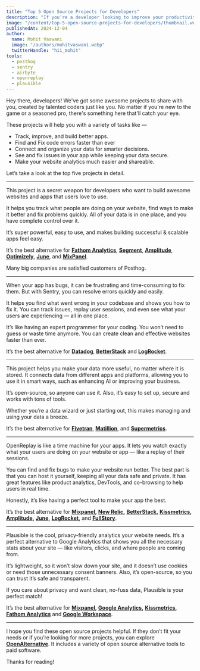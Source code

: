 ```yaml
---
title: "Top 5 Open Source Projects for Developers"
description: "If you’re a developer looking to improve your productivity, check out some outstanding open source projects I’ve found. They can enhance your skills and streamline your workflow effectively."
image: "/content/top-5-open-source-projects-for-developers/thumbnail.webp"
publishedAt: 2024-12-04
author:
  name: Mohit Vaswani
  image: "/authors/mohitvaswani.webp"
  twitterHandle: "hii_mohit"
tools:
  - posthog
  - sentry
  - airbyte
  - openreplay
  - plausible
---
```


Hey there, developers! We've got some awesome projects to share with you, created by talented coders just like you. No matter if you're new to the game or a seasoned pro, there's something here that'll catch your eye.

These projects will help you with a variety of tasks like —

* Track, improve, and build better apps.
* Find and Fix code errors faster than ever
* Connect and organize your data for smarter decisions.
* See and fix issues in your app while keeping your data secure.
* Make your website analytics much easier and shareable.

Let’s take a look at the top five projects in detail.

---

<ToolEntry tool="posthog" screenshotUrl="/content/top-5-open-source-projects-for-developers/posthog.webp">
  This project is a secret weapon for developers who want to build awesome websites and apps that users love to use.

  It helps you track what people are doing on your website, find ways to make it better and fix problems quickly. All of your data is in one place, and you have complete control over it.

  It’s super powerful, easy to use, and makes building successful & scalable apps feel easy.

  It’s the best alternative for [**Fathom Analytics**](/alternatives/fathom-analytics), [**Segment**](/alternatives/segment), [**Amplitude**](/alternatives/amplitude), [**Optimizely**](/alternatives/optimizely), [**June**](/alternatives/june), and [**MixPanel**](/alternatives/mixpanel).

  Many big companies are satisfied customers of Posthog.
</ToolEntry>

---

<ToolEntry tool="sentry" screenshotUrl="/content/top-5-open-source-projects-for-developers/sentry.webp">
  When your app has bugs, it can be frustrating and time-consuming to fix them. But with Sentry, you can resolve errors quickly and easily.

  It helps you find what went wrong in your codebase and shows you how to fix it. You can track issues, replay user sessions, and even see what your users are experiencing — all in one place.

  It’s like having an expert programmer for your coding. You won’t need to guess or waste time anymore. You can create clean and effective websites faster than ever.

  It’s the best alternative for [**Datadog**](/alternatives/datadog), [**BetterStack**](/alternatives/betterstack) and [**LogRocket**](/alternatives/logrocket).
</ToolEntry>

---

<ToolEntry tool="airbyte" screenshotUrl="/content/top-5-open-source-projects-for-developers/airbyte.webp">
  This project helps you make your data more useful, no matter where it is stored. It connects data from different apps and platforms, allowing you to use it in smart ways, such as enhancing AI or improving your business.

  It’s open-source, so anyone can use it. Also, it’s easy to set up, secure and works with tons of tools.

  Whether you’re a data wizard or just starting out, this makes managing and using your data a breeze.

  It’s the best alternative for [**Fivetran**](/alternatives/fivetran), [**Matillion**](/alternatives/matillion), and [**Supermetrics**](/alternatives/supermetrics).
</ToolEntry>

---

<ToolEntry tool="openreplay" screenshotUrl="/content/top-5-open-source-projects-for-developers/openreplay.webp">
  OpenReplay is like a time machine for your apps. It lets you watch exactly what your users are doing on your website or app — like a replay of their sessions.

  You can find and fix bugs to make your website run better. The best part is that you can host it yourself, keeping all your data safe and private. It has great features like product analytics, DevTools, and co-browsing to help users in real time.

  Honestly, it’s like having a perfect tool to make your app the best.

  It’s the best alternative for [**Mixpanel**](/alternatives/mixpanel)**,** [**New Relic**](/alternatives/new-relic)**,** [**BetterStack**](/alternatives/betterstack)**,** [**Kissmetrics**](/alternatives/kissmetrics)**,** [**Amplitude**](/alternatives/amplitude)**,** [**June**](/alternatives/june)**,** [**LogRocket**](/alternatives/logrocket)**,** and [**FullStory**](/alternatives/fullstory).
</ToolEntry>

---

<ToolEntry tool="plausible" screenshotUrl="/content/top-5-open-source-projects-for-developers/plausible.webp">
  Plausible is the cool, privacy-friendly analytics your website needs. It’s a perfect alternative to Google Analytics that shows you all the necessary stats about your site — like visitors, clicks, and where people are coming from.

  It’s lightweight, so it won’t slow down your site, and it doesn’t use cookies or need those unnecessary consent banners. Also, it’s open-source, so you can trust it’s safe and transparent.

  If you care about privacy and want clean, no-fuss data, Plausible is your perfect match!

  It’s the best alternative for [**Mixpanel**](/alternatives/mixpanel)**,** [**Google Analytics**](/alternatives/google-analytics)**,** [**Kissmetrics**](/alternatives/kissmetrics)**,** [**Fathom Analytics**](/alternatives/fathom-analytics) and [**Google Workspace**](/alternatives/google-workspace).
</ToolEntry>

---

I hope you find these open source projects helpful. If they don’t fit your needs or if you’re looking for more projects, you can explore [**OpenAlternative**](/). It includes a variety of open source alternative tools to paid software.

Thanks for reading!
